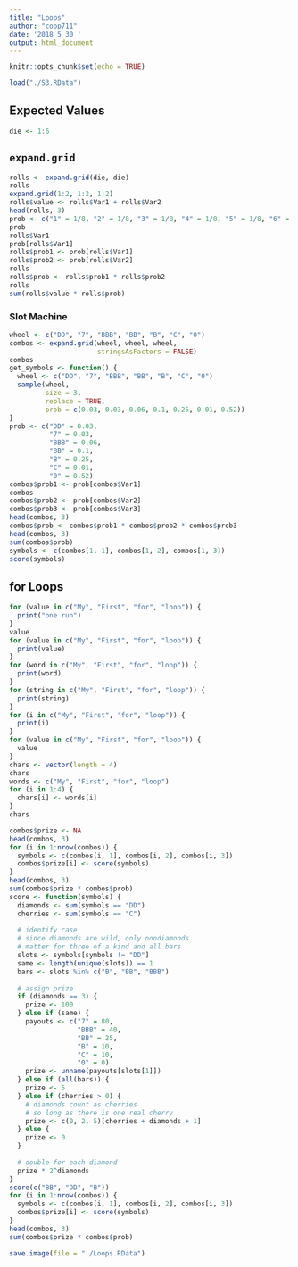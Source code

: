 ```yaml
---
title: "Loops"
author: "coop711"
date: '2018 5 30 '
output: html_document
---
```


```r
knitr::opts_chunk$set(echo = TRUE)
```

```r
load("./S3.RData")
```

## Expected Values

```r
die <- 1:6
```

## `expand.grid`

```r
rolls <- expand.grid(die, die)
rolls
expand.grid(1:2, 1:2, 1:2)
rolls$value <- rolls$Var1 + rolls$Var2
head(rolls, 3)
prob <- c("1" = 1/8, "2" = 1/8, "3" = 1/8, "4" = 1/8, "5" = 1/8, "6" = 3/8)
prob
rolls$Var1
prob[rolls$Var1]
rolls$prob1 <- prob[rolls$Var1]
rolls$prob2 <- prob[rolls$Var2]
rolls
rolls$prob <- rolls$prob1 * rolls$prob2
rolls
sum(rolls$value * rolls$prob)
```

### Slot Machine

```r
wheel <- c("DD", "7", "BBB", "BB", "B", "C", "0")
combos <- expand.grid(wheel, wheel, wheel, 
                      stringsAsFactors = FALSE)
combos
get_symbols <- function() {
  wheel <- c("DD", "7", "BBB", "BB", "B", "C", "0")
  sample(wheel, 
         size = 3, 
         replace = TRUE,
         prob = c(0.03, 0.03, 0.06, 0.1, 0.25, 0.01, 0.52))
}
prob <- c("DD" = 0.03, 
          "7" = 0.03, 
          "BBB" = 0.06, 
          "BB" = 0.1, 
          "B" = 0.25, 
          "C" = 0.01, 
          "0" = 0.52)
combos$prob1 <- prob[combos$Var1]                      
combos
combos$prob2 <- prob[combos$Var2]   
combos$prob3 <- prob[combos$Var3]   
head(combos, 3)
combos$prob <- combos$prob1 * combos$prob2 * combos$prob3
head(combos, 3)
sum(combos$prob)
symbols <- c(combos[1, 1], combos[1, 2], combos[1, 3])
score(symbols)
```

## for Loops

```r
for (value in c("My", "First", "for", "loop")) {
  print("one run")
}
value
for (value in c("My", "First", "for", "loop")) {
  print(value)
}
for (word in c("My", "First", "for", "loop")) {
  print(word)
}
for (string in c("My", "First", "for", "loop")) {
  print(string)
}
for (i in c("My", "First", "for", "loop")) {
  print(i)
}
for (value in c("My", "First", "for", "loop")) {
  value
}
chars <- vector(length = 4)
chars
words <- c("My", "First", "for", "loop")
for (i in 1:4) {
  chars[i] <- words[i]
}
chars
```

```r
combos$prize <- NA
head(combos, 3)
for (i in 1:nrow(combos)) {
  symbols <- c(combos[i, 1], combos[i, 2], combos[i, 3])
  combos$prize[i] <- score(symbols)
}
head(combos, 3)
sum(combos$prize * combos$prob)
score <- function(symbols) {
  diamonds <- sum(symbols == "DD")
  cherries <- sum(symbols == "C")
  
  # identify case
  # since diamonds are wild, only nondiamonds
  # matter for three of a kind and all bars
  slots <- symbols[symbols != "DD"]
  same <- length(unique(slots)) == 1
  bars <- slots %in% c("B", "BB", "BBB")
  
  # assign prize
  if (diamonds == 3) {
    prize <- 100
  } else if (same) {
    payouts <- c("7" = 80, 
                 "BBB" = 40, 
                 "BB" = 25, 
                 "B" = 10, 
                 "C" = 10, 
                 "0" = 0)
    prize <- unname(payouts[slots[1]])
  } else if (all(bars)) {
    prize <- 5
  } else if (cherries > 0) {
    # diamonds count as cherries
    # so long as there is one real cherry
    prize <- c(0, 2, 5)[cherries + diamonds + 1]
  } else {
    prize <- 0
  }
  
  # double for each diamond
  prize * 2^diamonds
}
score(c("BB", "DD", "B"))
for (i in 1:nrow(combos)) {
  symbols <- c(combos[i, 1], combos[i, 2], combos[i, 3])
  combos$prize[i] <- score(symbols)
}
head(combos, 3)
sum(combos$prize * combos$prob)
```

```r
save.image(file = "./Loops.RData")
```